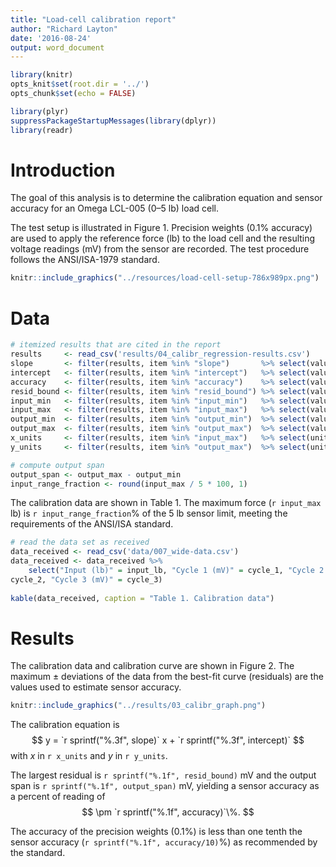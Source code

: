```yaml
---
title: "Load-cell calibration report"
author: "Richard Layton"
date: '2016-08-24'
output: word_document
---
```


```r
library(knitr)
opts_knit$set(root.dir = '../')
opts_chunk$set(echo = FALSE)
```

```r
library(plyr)
suppressPackageStartupMessages(library(dplyr))
library(readr)
```


# Introduction

The goal of this analysis is to determine the calibration equation and sensor 
accuracy for an Omega LCL-005 (0--5 lb) load cell. 

The test setup is illustrated in Figure 1. Precision weights (0.1% accuracy) are 
used to apply the reference force (lb) to the load cell and the resulting voltage 
readings (mV) from the sensor are recorded. The test procedure follows the 
ANSI/ISA-1979 standard. 

```r
knitr::include_graphics("../resources/load-cell-setup-786x989px.png")
```

# Data

```r
# itemized results that are cited in the report 
results     <- read_csv('results/04_calibr_regression-results.csv')
slope       <- filter(results, item %in% "slope")       %>% select(value)
intercept   <- filter(results, item %in% "intercept")   %>% select(value)
accuracy    <- filter(results, item %in% "accuracy")    %>% select(value)
resid_bound <- filter(results, item %in% "resid_bound") %>% select(value)
input_min   <- filter(results, item %in% "input_min")   %>% select(value)
input_max   <- filter(results, item %in% "input_max")   %>% select(value)
output_min  <- filter(results, item %in% "output_min")  %>% select(value)
output_max  <- filter(results, item %in% "output_max")  %>% select(value)
x_units     <- filter(results, item %in% "input_max")   %>% select(units)
y_units     <- filter(results, item %in% "output_max")  %>% select(units)

# compute output span
output_span <- output_max - output_min
input_range_fraction <- round(input_max / 5 * 100, 1)
```

The calibration data are shown in Table 1. The maximum force (`r input_max` lb) is 
`r input_range_fraction`% of the 5 lb sensor limit, meeting the requirements of the 
ANSI/ISA standard.

```r
# read the data set as received
data_received <- read_csv('data/007_wide-data.csv')
data_received <- data_received %>%
	select("Input (lb)" = input_lb, "Cycle 1 (mV)" = cycle_1, "Cycle 2 (mV)" = 
cycle_2, "Cycle 3 (mV)" = cycle_3)
	
kable(data_received, caption = "Table 1. Calibration data")
```

# Results

The calibration data and calibration curve are shown in Figure 2. The maximum $\pm$ 
deviations of the data from the best-fit curve (residuals) are the values used to 
estimate sensor accuracy. 

```r
knitr::include_graphics("../results/03_calibr_graph.png")
```

The calibration equation is
$$
y = `r sprintf("%.3f", slope)`  x + `r sprintf("%.3f", intercept)`
$$
with $x$ in `r x_units` and $y$ in `r y_units`.

The largest residual is `r sprintf("%.1f", resid_bound)` mV and the output span is 
`r sprintf("%.1f", output_span)` mV, yielding a sensor accuracy as a percent of 
reading of 
$$
\pm `r sprintf("%.1f", accuracy)`\%. 
$$

The accuracy of the precision weights (0.1%) is less than one tenth the sensor 
accuracy (`r sprintf("%.1f", accuracy/10)`%) as recommended by the standard. 



